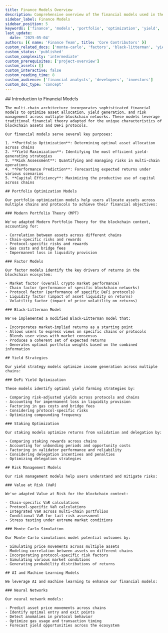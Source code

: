 ```yaml
---
title: Finance Models Overview
description: Comprehensive overview of the financial models used in the multi-chain architecture, including portfolio optimization, yield strategies, and risk management.
sidebar_label: Finance Models
sidebar_position: 5
keywords: ['finance', 'models', 'portfolio', 'optimization', 'yield', 'risk']
last_update:
  date: '2025-05-04'
authors: [{ name: 'Finance Team', title: 'Core Contributors' }]
custom_related_docs: ['monte-carlo', 'factors', 'black-litterman', 'yield']
custom_status: 'published'
custom_complexity: 'intermediate'
custom_prerequisites: ['project-overview']
custom_assets: []
custom_interactive: false
custom_reading_time: 8
custom_audience: ['financial analysts', 'developers', 'investors']
custom_doc_type: 'concept'
---
```



<SectionLevelOne id="finance-models-overview" title="Finance Models Overview">
  <ContentBlock>
    ## Introduction to Financial Models

    The multi-chain architecture incorporates sophisticated financial models to optimize asset allocation, yield generation, and risk management across multiple blockchain networks. These models leverage traditional financial theory adapted for the unique characteristics of blockchain assets and DeFi protocols.

    Our financial models serve several key purposes:

    1. **Portfolio Optimization**: Determining optimal asset allocation across chains
    2. **Yield Maximization**: Identifying the most efficient yield-generating strategies
    3. **Risk Assessment**: Quantifying and managing risks in multi-chain operations
    4. **Performance Prediction**: Forecasting expected returns under various scenarios
    5. **Capital Efficiency**: Maximizing the productive use of capital across chains

    ## Portfolio Optimization Models

    Our portfolio optimization models help users allocate assets across multiple chains and protocols to achieve their financial objectives:

    ### Modern Portfolio Theory (MPT)

    We've adapted Modern Portfolio Theory for the blockchain context, accounting for:

    - Correlation between assets across different chains
    - Chain-specific risks and rewards
    - Protocol-specific risks and rewards
    - Gas costs and bridge fees
    - Impermanent loss in liquidity provision

    ### Factor Models

    Our factor models identify the key drivers of returns in the blockchain ecosystem:

    - Market factor (overall crypto market performance)
    - Chain factor (performance of specific blockchain networks)
    - Protocol factor (performance of specific DeFi protocols)
    - Liquidity factor (impact of asset liquidity on returns)
    - Volatility factor (impact of price volatility on returns)

    ### Black-Litterman Model

    We've implemented a modified Black-Litterman model that:

    - Incorporates market-implied returns as a starting point
    - Allows users to express views on specific chains or protocols
    - Blends user views with market consensus
    - Produces a coherent set of expected returns
    - Generates optimal portfolio weights based on the combined information

    ## Yield Strategies

    Our yield strategy models optimize income generation across multiple chains:

    ### DeFi Yield Optimization

    These models identify optimal yield farming strategies by:

    - Comparing risk-adjusted yields across protocols and chains
    - Accounting for impermanent loss in liquidity provision
    - Factoring in gas costs and bridge fees
    - Considering protocol-specific risks
    - Optimizing compounding frequency

    ### Staking Optimization

    Our staking models optimize returns from validation and delegation by:

    - Comparing staking rewards across chains
    - Accounting for unbonding periods and opportunity costs
    - Factoring in validator performance and reliability
    - Considering delegation incentives and penalties
    - Optimizing delegation strategies

    ## Risk Management Models

    Our risk management models help users understand and mitigate risks:

    ### Value at Risk (VaR)

    We've adapted Value at Risk for the blockchain context:

    - Chain-specific VaR calculations
    - Protocol-specific VaR calculations
    - Integrated VaR across multi-chain portfolios
    - Conditional VaR for tail risk assessment
    - Stress testing under extreme market conditions

    ### Monte Carlo Simulation

    Our Monte Carlo simulations model potential outcomes by:

    - Simulating price movements across multiple assets
    - Modeling correlation between assets on different chains
    - Incorporating protocol-specific risk factors
    - Simulating various market conditions
    - Generating probability distributions of returns

    ## AI and Machine Learning Models

    We leverage AI and machine learning to enhance our financial models:

    ### Neural Networks

    Our neural network models:

    - Predict asset price movements across chains
    - Identify optimal entry and exit points
    - Detect anomalies in protocol behavior
    - Optimize gas usage and transaction timing
    - Forecast yield opportunities across the ecosystem
  </ContentBlock>

  <div className="grid grid-cols-1 md:grid-cols-2 gap-4 mt-8">
    <DocCard
      title="Monte Carlo Simulation"
      description="Detailed explanation of our Monte Carlo simulation methodology."
      to="/docs/finance/monte-carlo"
    />
    <DocCard
      title="Factor Models"
      description="Learn about our factor models for blockchain assets."
      to="/docs/finance/factors"
    />
    <DocCard
      title="Black-Litterman Model"
      description="Understand how we've adapted the Black-Litterman model for blockchain."
      to="/docs/finance/black-litterman"
    />
    <DocCard
      title="DeFi Yield Optimization"
      description="Explore our yield optimization strategies across chains."
      to="/docs/finance/yield"
    />
  </div>
</SectionLevelOne>

